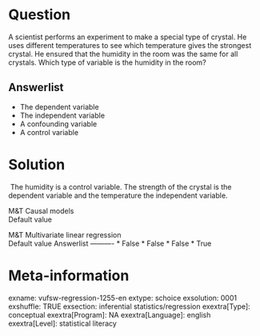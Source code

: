 Question
========
A scientist performs an experiment to make a special type of crystal. He
uses different temperatures to see which temperature gives the strongest
crystal. He ensured that the humidity in the room was the same for all
crystals. Which type of variable is the humidity in the room?

Answerlist
----------
* The dependent variable
* The independent variable
* A confounding variable
* A control variable

Solution
========





 The humidity is a control variable. The strength of the crystal is the
dependent variable and the temperature the independent variable.





M&T Causal models  
Default value

M&T Multivariate linear regression  
Default value
Answerlist
----------
* False
* False
* False
* True

Meta-information
================
exname: vufsw-regression-1255-en
extype: schoice
exsolution: 0001
exshuffle: TRUE
exsection: inferential statistics/regression
exextra[Type]: conceptual
exextra[Program]: NA
exextra[Language]: english
exextra[Level]: statistical literacy

